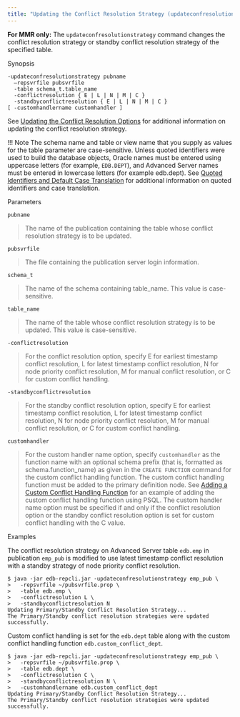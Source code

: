 ```yaml
---
title: "Updating the Conflict Resolution Strategy (updateconfresolutionstrategy)"
---
```


<div id="updating_conflict_resolution_strategy" class="registered_link"></div>

**For MMR only:** The `updateconfresolutionstrategy` command changes the conflict resolution strategy or standby conflict resolution strategy of the specified table.

Synopsis

```text
-updateconfresolutionstrategy pubname
  –repsvrfile pubsvrfile
  -table schema_t.table_name
  -conflictresolution { E | L | N | M | C }
  -standbyconflictresolution { E | L | N | M | C }
[ -customhandlername customhandler ]
```

See [Updating the Conflict Resolution Options](../../06_mmr_operation/08_update_conflict_resolution_options/#update_conflict_resolution_options) for additional information on updating the conflict resolution strategy.

!!! Note
    The schema name and table or view name that you supply as values for the table parameter are case-sensitive. Unless quoted identifiers were used to build the database objects, Oracle names must be entered using uppercase letters (for example, `EDB.DEPT`), and Advanced Server names must be entered in lowercase letters (for example edb.dept). See [Quoted Identifiers and Default Case Translation](../../10_appendix/04_miscellaneous_xdb_processing_topics/05_quoted_identifiers/#quoted_identifiers) for additional information on quoted identifiers and case translation.

Parameters

`pubname`

> The name of the publication containing the table whose conflict resolution strategy is to be updated.

`pubsvrfile`

> The file containing the publication server login information.

`schema_t`

> The name of the schema containing table_name. This value is case-sensitive.

`table_name`

> The name of the table whose conflict resolution strategy is to be updated. This value is case-sensitive.

`-conflictresolution`

> For the conflict resolution option, specify E for earliest timestamp conflict resolution, L for latest timestamp conflict resolution, N for node priority conflict resolution, M for manual conflict resolution, or C for custom conflict handling.

`-standbyconflictresolution`

> For the standby conflict resolution option, specify E for earliest timestamp conflict resolution, L for latest timestamp conflict resolution, N for node priority conflict resolution, M for manual conflict resolution, or C for custom conflict handling.

`customhandler`

> For the custom handler name option, specify `customhandler` as the function name with an optional schema prefix (that is, formatted as schema.function_name) as given in the `CREATE FUNCTION` command for the custom conflict handling function. The custom conflict handling function must be added to the primary definition node. See [Adding a Custom Conflict Handling Function](../../06_mmr_operation/06_conflict_resolution/08_custom_conflict_handling/02_adding_custom_conflict_handling_function/#adding_custom_conflict_handling_function) for an example of adding the custom conflict handling function using PSQL. The custom handler name option must be specified if and only if the conflict resolution option or the standby conflict resolution option is set for custom conflict handling with the C value.

Examples

The conflict resolution strategy on Advanced Server table `edb.emp` in publication `emp_pub` is modified to use latest timestamp conflict resolution with a standby strategy of node priority conflict resolution.

```text
$ java -jar edb-repcli.jar -updateconfresolutionstrategy emp_pub \
>   -repsvrfile ~/pubsvrfile.prop \
>   -table edb.emp \
>   -conflictresolution L \
>   -standbyconflictresolution N
Updating Primary/Standby Conflict Resolution Strategy...
The Primary/Standby conflict resolution strategies were updated successfully.
```

Custom conflict handling is set for the `edb.dept` table along with the custom conflict handling function `edb.custom_conflict_dept`.

```text
$ java -jar edb-repcli.jar -updateconfresolutionstrategy emp_pub \
>   -repsvrfile ~/pubsvrfile.prop \
>   -table edb.dept \
>   -conflictresolution C \
>   -standbyconflictresolution N \
>   -customhandlername edb.custom_conflict_dept
Updating Primary/Standby Conflict Resolution Strategy...
The Primary/Standby conflict resolution strategies were updated successfully.
```
